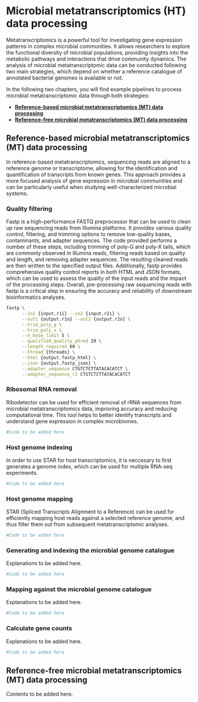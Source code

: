# Microbial metatranscriptomics (HT) data processing {#microbial-metatranscriptomics-data-processing}

Metatranscriptomics is a powerful tool for investigating gene expression patterns in complex microbial communities. It allows researchers to explore the functional diversity of microbial populations, providing insights into the metabolic pathways and interactions that drive community dynamics. The analysis of microbial metatranscriptomic data can be conducted following two main strategies, which depend on whether a reference catalogue of annotated bacterial genomes is available or not.

In the following two chapters, you will find example pipelines to process microbial metatranscriptomic data through both strategies:

*  **[Reference-based microbial metatranscriptomics (MT) data processing](#microbial-metatranscriptomics-data-processing-reference-based)**
*  **[Reference-free microbial metatranscriptomics (MT) data processing](#microbial-metatranscriptomics-data-processing-reference-free)**

## Reference-based microbial metatranscriptomics (MT) data processing {#microbial-metatranscriptomics-data-processing-reference-based}

In reference-based metatranscriptomics, sequencing reads are aligned to a reference genome or transcriptome, allowing for the identification and quantification of transcripts from known genes. This approach provides a more focused analysis of gene expression in microbial communities and can be particularly useful when studying well-characterized microbial systems.

### Quality filtering {-}

Fastp is a high-performance FASTQ preprocessor that can be used to clean up raw sequencing reads from Illumina platforms. It provides various quality control, filtering, and trimming options to remove low-quality bases, contaminants, and adapter sequences. The code provided performs a number of these steps, including trimming of poly-G and poly-X tails, which are commonly observed in Illumina reads, filtering reads based on quality and length, and removing adapter sequences. The resulting cleaned reads are then written to the specified output files. Additionally, fastp provides comprehensive quality control reports in both HTML and JSON formats, which can be used to assess the quality of the input reads and the impact of the processing steps. Overall, pre-processing raw sequencing reads with fastp is a critical step in ensuring the accuracy and reliability of downstream bioinformatics analyses.

```sh
fastp \
      --in1 {input.r1i} --in2 {input.r2i} \
      --out1 {output.r1o} --out2 {output.r2o} \
      --trim_poly_g \
      --trim_poly_x \
      --n_base_limit 5 \
      --qualified_quality_phred 20 \
      --length_required 60 \
      --thread {threads} \
      --html {output.fastp_html} \
      --json {output.fastp_json} \
      --adapter_sequence CTGTCTCTTATACACATCT \
      --adapter_sequence_r2 CTGTCTCTTATACACATCT
```

### Ribosomal RNA removal {-}

Ribodetector can be used for efficient removal of rRNA sequences from microbial metatranscriptomics data, improving accuracy and reducing computational time. This tool helps to better identify transcripts and understand gene expression in complex microbiomes.

```sh
#Code to be added here
```

### Host genome indexing {-}

In order to use STAR for host transcriptomics, it is neccesary to first generates a genome index, which  can be used for multiple RNA-seq experiments.

```sh
#Code to be added here
```

### Host genome mapping {-}

STAR (Spliced Transcripts Alignment to a Reference) can be used for efficiently mapping host reads against a selected reference genome, and thus filter them out from subsequent metatranscriptomic analyses.

```sh
#Code to be added here
```

### Generating and indexing the microbial genome catalogue {-}

Explanations to be added here.

```sh
#Code to be added here
```

### Mapping against the microbial genome catalogue {-}

Explanations to be added here.

```sh
#Code to be added here
```

### Calculate gene counts {-}

Explanations to be added here.

```sh
#Code to be added here
```

## Reference-free microbial metatranscriptomics (MT) data processing {#microbial-metatranscriptomics-data-processing-reference-free}

Contents to be added here.
